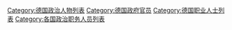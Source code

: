 [[Category:德国政治人物列表|Category:德国政治人物列表]]
[[Category:德国政府官员|Category:德国政府官员]]
[[Category:德国职业人士列表|Category:德国职业人士列表]]
[[Category:各国政治职务人员列表|Category:各国政治职务人员列表]]